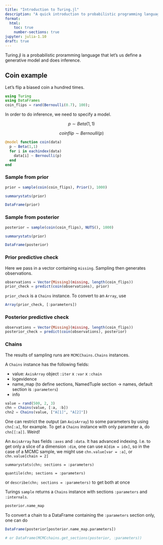 ```yaml
---
title: "Introduction to Turing.jl"
description: "A quick introduction to probabilistic programming language Turing.jl"
format: 
  html: 
    toc: true
    number-sections: true
jupyter: julia-1.10
draft: true
---
```


Turing.jl is a probabilistic proramming language that let's us define a generative model and does inference.

## Coin example

Let's flip a biased coin a hundred times.

```julia
using Turing
using DataFrames
coin_flips = rand(Bernoulli(0.7), 100);
```

In order to do inference, we need to specify a model.

 $$ p \sim Beta(1,1) $$

 $$ coin flip \sim Bernoulli(p) $$


```julia
@model function coin(data)
  p ~ Beta(1,1)
  for i in eachindex(data) 
    data[i] ~ Bernoulli(p)
  end
end
```


### Sample from prior

```julia
prior = sample(coin(coin_flips), Prior(), 1000)
```

```julia
summarystats(prior)
```

```julia
DataFrame(prior) 
```


### Sample from posterior

```julia
posterior = sample(coin(coin_flips), NUTS(), 1000)
```


```julia
summarystats(prior)
```

```julia
DataFrame(posterior)
```


### Prior predictive check

Here we pass in a vector containing `missing`. Sampling then generates observations.

```julia
observations = Vector{Missing}(missing, length(coin_flips))
prior_check = predict(coin(observations), prior)
```

`prior_check` is a `Chains` instance. To convert to an `Array`, use 

```julia
Array(prior_check, [:parameters])
```

### Posterior predictive check

```julia
observations = Vector{Missing}(missing, length(coin_flips))
posterior_check = predict(coin(observations), posterior)
```

### Chains

The results of sampling runs are `MCMCChains.Chains` instances.

A `Chains` instance has the following fields:

- value: `AxisArray` object `:iter` x `:var` x `:chain`
- logevidence
- name_map (to define sections, NamedTuple section -> names, default section is `:parameters`)
- info

```julia
value = rand(500, 2, 3)
chn = Chains(value, [:a, :b])
chn2 = Chains(value, ["A[1]", "A[2]"])
```


One can restrict the output (an `AxisArray`) to some parameters by using `chn[:a]`, for example.
To get a `Chains` instance with only parameter a, do `chn[[:a]]`. Weird!



An `AxisArray` has fields `:axes` and `:data`. It has advanced indexing.
I.e. to get only a slice of a dimension `:dim`, one can use `A[dim = idx]`,
so in the case of a MCMC sample, we might use `chn.value[var = :a]`, or `chn.value[chain = 2]`

`summarystats(chn; sections = :parameters)`

`quantile(chn; sections = :parameters)`

or `describe(chn; sections = :parameters)` to get both at once 


Turings `sample` returns a `Chains` instance with sections `:parameters` and `:internals`.

```julia
posterior.name_map
```

To convert a chain to a DataFrame containing the `:parameters` section only, one can do

```julia
DataFrame(posterior[posterior.name_map.parameters])

# or DataFrame(MCMCchains.get_sections(posterior, :parameters))
```
